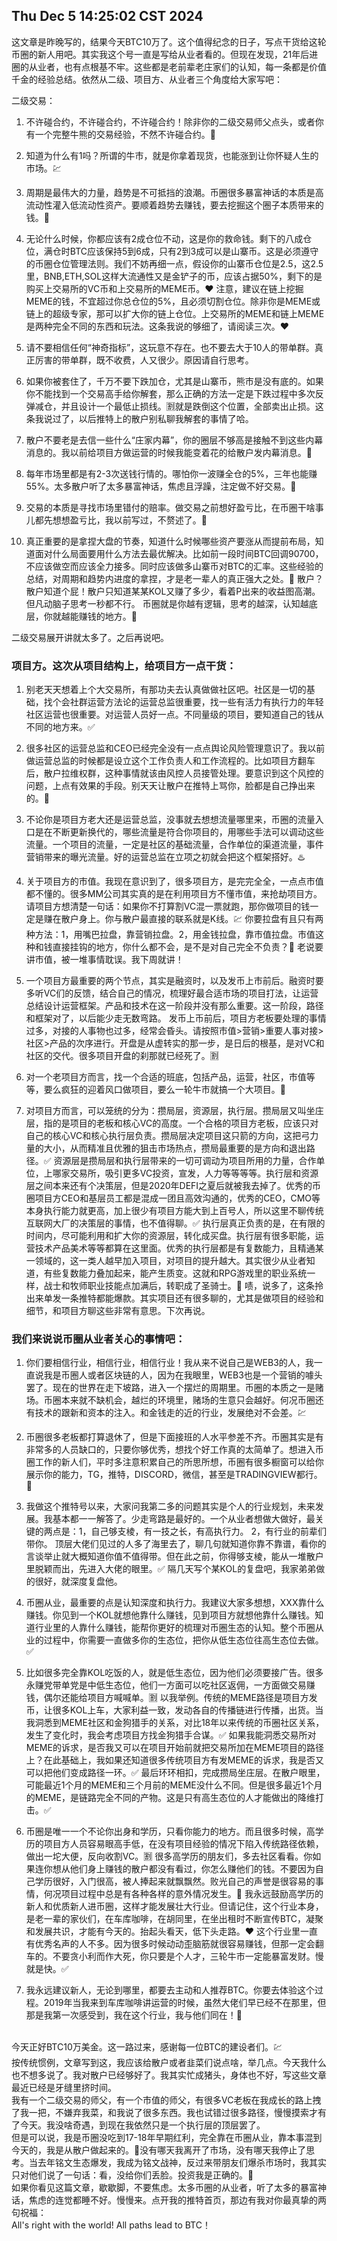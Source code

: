 
## Thu Dec  5 14:25:02 CST 2024

这文章是昨晚写的，结果今天BTC10万了。这个值得纪念的日子，写点干货给这轮币圈的新人用吧。其实我这个号一直是写给从业者看的。但现在发现，21年后进圈的从业者，也有点根基不牢。这些都是老前辈老庄家们的认知，每一条都是价值千金的经验总结。依然从二级、项目方、从业者三个角度给大家写吧：

二级交易：
1. 不许碰合约，不许碰合约，不许碰合约！除非你的二级交易师父点头，或者你有一个完整牛熊的交易经验，不然不许碰合约。🚫

2. 知道为什么有1吗？所谓的牛市，就是你拿着现货，也能涨到让你怀疑人生的市场。💹

3. 周期是最伟大的力量，趋势是不可抵挡的浪潮。币圈很多暴富神话的本质是高流动性灌入低流动性资产。要顺着趋势去赚钱，要去挖掘这个圈子本质带来的钱。💯

4. 无论什么时候，你都应该有2成仓位不动，这是你的救命钱。剩下的八成仓位，满仓时BTC应该保持5到6成，只有2到3成可以是山寨币。这是必须遵守的币圈仓位管理法则。我们不妨再细一点，假设你的山寨币仓位是2.5，这2.5里，BNB,ETH,SOL这样大流通性又是金铲子的币，应该占据50%，剩下的是购买上交易所的VC币和上交易所的MEME币。❤️
注意，建议在链上挖掘MEME的钱，不宜超过你总仓位的5%，且必须切割仓位。除非你是MEME或链上的超级专家，那可以扩大你的链上仓位。上交易所的MEME和链上MEME是两种完全不同的东西和玩法。这条我说的够细了，请阅读三次。❤️

5. 请不要相信任何“神奇指标”，这玩意不存在。也不要去大于10人的带单群。真正厉害的带单群，既不收费，人又很少。原因请自行思考。

6. 如果你被套住了，千万不要下跌加仓，尤其是山寨币，熊市是没有底的。如果你不能找到一个交易高手给你解套，那么正确的方法一定是下跌过程中多次反弹减仓，并且设计一个最低止损线。🈹就是跌倒这个位置，全部卖出止损。这条我说过了，以后推特上的散户别私聊我解套的事情了哈。

7. 散户不要老是去信一些什么“庄家内幕”，你的圈层不够高是接触不到这些内幕消息的。我以前给项目方做运营的时候我能变着花的给散户发内幕消息。🚫

8. 每年市场里都是有2-3次送钱行情的。哪怕你一波赚全仓的5%，三年也能赚55%。太多散户听了太多暴富神话，焦虑且浮躁，注定做不好交易。🤣

9. 交易的本质是寻找市场里错付的赔率。做交易之前想好盈亏比，在币圈干啥事儿都先想想盈亏比，我以前写过，不赘述了。💯

10. 真正重要的是拿捏大盘的节奏，知道什么时候哪些资产要涨从而提前布局，知道面对什么局面要用什么方法去最优解决。比如前一段时间BTC回调90700，不应该做空而应该全力接多。同时应该做多山寨币对BTC的汇率。这些经验的总结，对周期和趋势内进度的拿捏，才是老一辈人的真正强大之处。💯
散户？散户知道个屁！散户只知道某某KOL又赚了多少，看着P出来的收益图高潮。但凡动脑子思考一秒都不行。
币圈就是你越有逻辑，思考的越深，认知越底层，你就越能赚钱的地方。🔅

二级交易展开讲就太多了。之后再说吧。

### 项目方。这次从项目结构上，给项目方一点干货：

1. 别老天天想着上个大交易所，有那功夫去认真做做社区吧。社区是一切的基础，找个会社群运营方法论的运营总监很重要，找一些有活力有执行力的年轻社区运营也很重要。对运营人员好一点。不同量级的项目，要知道自己的钱从不同的地方来。✅

2. 很多社区的运营总监和CEO已经完全没有一点点舆论风险管理意识了。我以前做运营总监的时候都是设立这个工作负责人和工作流程的。比如项目方翻车后，散户拉维权群，这种事情就该由风控人员接管处理。要意识到这个风控的问题，上点有效果的手段。别天天让散户在推特上骂你，脸都是自己挣出来的。💢

3. 不论你是项目方老大还是运营总监，没事就去想想流量哪里来，币圈的流量入口是在不断更新换代的，哪些流量是符合你项目的，用哪些手法可以调动这些流量。一个项目的流量，一定是社区的基础流量，合作单位的渠道流量，事件营销带来的曝光流量。好的运营总监在立项之初就会把这个框架搭好。♨️

4. 关于项目方的市值。我现在意识到了，很多项目方，是完完全全，一点点市值都不懂的。很多MM公司其实真的是在利用项目方不懂市值，来抢劫项目方。请项目方想清楚一句话：如果你不打算割VC混一票就跑，那你做项目的钱一定是赚在散户身上。你与散户最直接的联系就是K线。💹
你要拉盘有且只有两种方法：1，用嘴巴拉盘，靠营销拉盘。2，用金钱拉盘，靠市值拉盘。市值这种和钱直接挂钩的地方，你什么都不会，是不是对自己完全不负责？💢
老说要讲市值，被一堆事情耽误。我下周就讲！

5. 一个项目方最重要的两个节点，其实是融资时，以及发币上市前后。融资时要多听VC们的反馈，结合自己的情况，梳理好最合适市场的项目打法，让运营总结设计运营框架。产品和技术在这一阶段并没有那么重要。这一阶段，路径和框架对了，以后能少走无数弯路。
发币上币前后，项目方老板要处理的事情过多，对接的人事物也过多，经常会昏头。请按照市值>营销>重要人事对接>社区>产品的次序进行。开盘是从虚转实的那一步，是日后的根基，是对VC和社区的交代。很多项目开盘的刹那就已经死了。🈹

6. 对一个老项目方而言，找一个合适的班底，包括产品，运营，社区，市值等等，要么疯狂的迎着风口做项目，要么一轮牛市就搞一个大项目。💯

7. 对项目方而言，可以笼统的分为：攒局层，资源层，执行层。攒局层又叫坐庄层，指的是项目的老板和核心VC的高度。一个合格的项目方老板，应该只对自己的核心VC和核心执行层负责。攒局层决定项目这只箭的方向，这把弓力量的大小，从而精准且优雅的狙击市场热点，攒局最重要的是方向和退出路径。✅
资源层是攒局层和执行层带来的一切可调动为项目所用的力量，合作单位，上哪家交易所，吸引更多VC投资，宣发，人力等等等等。执行层和资源层之间本来还有个决策层，但是2020年DEFI之夏后就被我去掉了。优秀的币圈项目方CEO和基层员工都是混成一团且高效沟通的，优秀的CEO，CMO等本身执行能力就更高，加上很少有项目方能大到上百号人，所以这里不聊传统互联网大厂的决策层的事情，也不值得聊。✅
执行层真正负责的是，在有限的时间内，尽可能利用和扩大你的资源层，转化成买盘。执行层有很多职能，运营技术产品美术等等都算在这里面。优秀的执行层都是有复数能力，且精通某一领域的，这一类人越早加入项目，对项目的提升越大。其实很少从业者知道，有些复数能力叠加起来，能产生质变。这就和RPG游戏里的职业系统一样，战士和牧师职业技能点加满后，转职成了圣骑士。🔆
啧，说多了，这条拎出来单发一条推特都能爆款。其实项目还有很多聊的，尤其是做项目的经验和细节，和项目方聊这些非常有意思。下次再说。

### 我们来说说币圈从业者关心的事情吧：
1. 你们要相信行业，相信行业，相信行业！我从来不说自己是WEB3的人，我一直说我是币圈人或者区块链的人，因为在我眼里，WEB3也是一个营销的噱头罢了。现在的世界在走下坡路，进入一个摆烂的周期里。币圈的本质之一是赌场。币圈本来就不缺机会，越烂的环境里，赌场的生意只会越好。何况币圈还有技术的跟新和资本的注入。和金钱走的近的行业，发展绝对不会差。💹

2. 币圈很多老板都打算退休了，但是下面接班的人水平参差不齐。币圈其实是有非常多的人员缺口的，只要你够优秀，想找个好工作真的太简单了。想进入币圈工作的新人们，平时多注意积累自己的所思所想，币圈有很多橱窗可以给你展示你的能力，TG，推特，DISCORD，微信，甚至是TRADINGVIEW都行。🔅

3. 我做这个推特号以来，大家问我第二多的问题其实是个人的行业规划，未来发展。我基本都一一解答了。少走弯路是最好的。一个从业者想做大做好，最关键的两点是：1，自己够支棱，有一技之长，有高执行力。  2，有行业的前辈们带你。 顶层大佬们见过的人多了海里去了，聊几句就知道你靠不靠谱，看你的言谈举止就大概知道你值不值得带。但在此之前，你得够支棱，能从一堆散户里脱颖而出，先进入大佬的眼里。✅
 隔几天写个某KOL的复盘吧，我家弟弟做的很好，就深度复盘他。

4. 币圈从业，最重要的点是认知深度和执行力。我建议大家多想想，XXX靠什么赚钱。你见到一个KOL就想他靠什么赚钱，见到项目方就想他靠什么赚钱。知道行业里的人靠什么赚钱，能帮你更好的梳理对币圈生态的认知。整个币圈从业的过程中，你需要一直做多你的生态位，把你从低生态位往高生态位去做。✅

5. 比如很多完全靠KOL吃饭的人，就是低生态位，因为他们必须要接广告。很多永赚党带单党是中低生态位，他们一方面可以吃社区返佣，一方面做交易赚钱，偶尔还能给项目方喊喊单。🈹
以我举例。传统的MEME路径是项目方发币，让很多KOL上车，大家利益一致，发动各自的传播链进行传播，出货。当我洞悉到MEME社区和金狗猎手的关系，对比18年以来传统的币圈社区关系，发生了变化时，我会考虑项目方找金狗猎手合谋。✅
如果我能洞悉交易所对MEME的诉求，是否我又可以在项目开始前就把交易所加在MEME项目的路径上？在此基础上，我如果还知道很多传统项目方有发MEME的诉求，我是否又可以把他们变成路径一环。✅
最后环环相扣，完成攒局坐庄层。在散户眼里，可能最近1个月的MEME和三个月前的MEME没什么不同。但是很多最近1个月的MEME，是链路完全不同的产物。这是只有高生态位的人才能做出的降维打击。✅

6. 币圈是唯一一个不论你出身和学历，只看你能力的地方。而且很多时候，高学历的项目方人员容易眼高手低，在没有项目经验的情况下陷入传统路径依赖，做出一坨大便，反向收割VC。🈹
很多高学历的朋友们，多去社区看看。你如果连你想从他们身上赚钱的散户都没有看过，你怎么赚他们的钱。不要因为自己学历很好，入门很高，被人捧起来就飘飘然。败光自己的声誉是很容易的事情，何况项目过程中总是有各种各样的意外情况发生。🤣
我永远鼓励高学历的新人和优质新人进币圈，这样才能发展壮大行业。但请记住，这个行业本身，是老一辈的家伙们，在车库咖啡，在胡同里，在坐出租时不断宣传BTC，凝聚和发展共识，才能有今天的。抬起头看天，低下头走路。❤️
这个行业里一直有优秀名声的人不多。因为很多时候动动歪脑筋就很容易赚钱，但那一定会翻车的。不要贪小利而作大死，你只要是个人才，三轮牛市一定能暴富发财。慢就是快。✅

7. 我永远建议新人，无论到哪里，都要去主动和人推荐BTC。你要去体验这个过程。2019年当我来到车库咖啡讲运营的时候，虽然大佬们早已经不在那里，但那是我第一次感受到，我在这个行业，我与他们同在！🔅

<br/>
今天正好BTC10万美金。这一路过来，感谢每一位BTC的建设者们。💹


<br/>
按传统惯例，文章写到这，我应该给散户或者韭菜们说点啥，举几点。今天我什么也不想多说了。我对散户已经够好了。我其实忙成猪头，身体也不好，写这些文章最近已经是牙缝里挤时间。


<br/>
我有一个二级交易的师父，有一个市值的师父，有很多VC老板在我成长的路上拽了我一把，不嫌弃我菜，和我说了很多东西。我也试错过很多路径，慢慢摸索才有了今天。我没啥奇遇，到现在我依然只是一个执行层的顶层罢了。


<br/>
但是可以说，我是币圈没吃到17-18年早期红利，完全靠在币圈从业，靠本事混到今天的，我是从散户做起来的。🔆没有哪天我离开了市场，没有哪天我停止了思考。当去年铭文生态爆发，我成为铭文战神，反过来带朋友们爆杀市场时，我其实只对他们说了一句话：看，没给你们丢脸。投资我是正确的。🔆


<br/>
如果你看见这篇文章，歇歇脚，不要焦虑。太多币圈的从业者，听了太多的暴富神话，焦虑的连觉都睡不好。慢慢来。点开我的推特首页，那边有我对你最真挚的两句祝福：

<br/>
All's right with the world! 
All paths lead to BTC！

<br/>
<LinkRender alt='twitter来源' path='https://x.com/ZTZZBTC/status/1864523199691804905' />